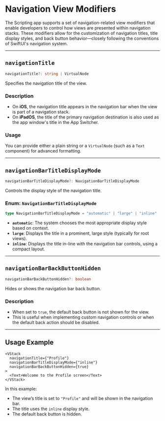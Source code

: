 # Navigation View Modifiers 

The Scripting app supports a set of navigation-related view modifiers that enable developers to control how views are presented within navigation stacks. These modifiers allow for the customization of navigation titles, title display styles, and back button behavior—closely following the conventions of SwiftUI's navigation system.

---

## `navigationTitle`

```ts
navigationTitle?: string | VirtualNode
```

Specifies the navigation title of the view.

### Description

* On **iOS**, the navigation title appears in the navigation bar when the view is part of a navigation stack.
* On **iPadOS**, the title of the primary navigation destination is also used as the app window's title in the App Switcher.

### Usage

You can provide either a plain string or a `VirtualNode` (such as a `Text` component) for advanced formatting.

---

## `navigationBarTitleDisplayMode`

```ts
navigationBarTitleDisplayMode?: NavigationBarTitleDisplayMode
```

Controls the display style of the navigation title.

### Enum: `NavigationBarTitleDisplayMode`

```ts
type NavigationBarTitleDisplayMode = "automatic" | "large" | "inline"
```

* **`automatic`**: The system chooses the most appropriate display style based on context.
* **`large`**: Displays the title in a prominent, large style (typically for root views).
* **`inline`**: Displays the title in-line with the navigation bar controls, using a compact layout.

---

## `navigationBarBackButtonHidden`

```ts
navigationBarBackButtonHidden?: boolean
```

Hides or shows the navigation bar back button.

### Description

* When set to `true`, the default back button is not shown for the view.
* This is useful when implementing custom navigation controls or when the default back action should be disabled.

---

## Usage Example

```tsx
<VStack
  navigationTitle={"Profile"}
  navigationBarTitleDisplayMode={"inline"}
  navigationBarBackButtonHidden={true}
>
  <Text>Welcome to the Profile screen</Text>
</VStack>
```

In this example:

* The view’s title is set to `"Profile"` and will be shown in the navigation bar.
* The title uses the `inline` display style.
* The default back button is hidden.
